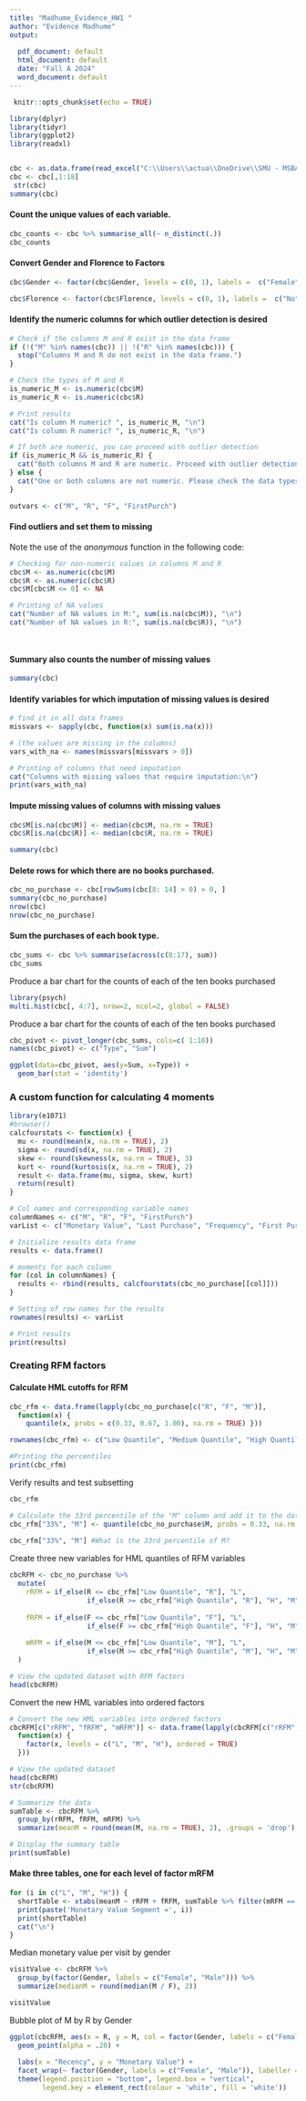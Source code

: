---
title: "Madhume_Evidence_HW1 "
author: "Evidence Madhume"
output:
  
  pdf_document: default
  html_document: default
  date: "Fall A 2024"
  word_document: default
---
<!-- name of chunk = set_global_options and include chunk in doc -->
```{r set_global_options, echo=TRUE}
 knitr::opts_chunk$set(echo = TRUE)
```


```{r echo=TRUE}
library(dplyr)
library(tidyr)
library(ggplot2)
library(readxl)


cbc <- as.data.frame(read_excel("C:\\Users\\actua\\OneDrive\\SMU - MSBA 2024\\Programming for Analytics - ITOM 6253\\Assignment 1\\Charles_BookClub_modified.xls"))
cbc <- cbc[,1:18] 
 str(cbc)
summary(cbc)

```
#### Count the unique values of each variable.
```{r}
cbc_counts <- cbc %>% summarise_all(~ n_distinct(.))
cbc_counts
```

#### Convert Gender and Florence to Factors
```{r}
cbc$Gender <- factor(cbc$Gender, levels = c(0, 1), labels =  c("Female", "Male"))

cbc$Florence <- factor(cbc$Florence, levels = c(0, 1), labels =  c("No", "Yes"))
```

#### Identify the numeric columns for which outlier detection is desired
```{r}
# Check if the columns M and R exist in the data frame
if (!("M" %in% names(cbc)) || !("R" %in% names(cbc))) {
  stop("Columns M and R do not exist in the data frame.")
}

# Check the types of M and R
is_numeric_M <- is.numeric(cbc$M)
is_numeric_R <- is.numeric(cbc$R)

# Print results
cat("Is column M numeric? ", is_numeric_M, "\n")
cat("Is column R numeric? ", is_numeric_R, "\n")

# If both are numeric, you can proceed with outlier detection
if (is_numeric_M && is_numeric_R) {
  cat("Both columns M and R are numeric. Proceed with outlier detection.\n")
} else {
  cat("One or both columns are not numeric. Please check the data types.\n")
}

outvars <- c("M", "R", "F", "FirstPurch")

```


#### Find outliers and set them to missing
Note the use of the *anonymous* function in the following code:
```{r}
# Checking for non-numeric values in columns M and R
cbc$M <- as.numeric(cbc$M)  
cbc$R <- as.numeric(cbc$R)  
cbc$M[cbc$M <= 0] <- NA  

# Printing of NA values 
cat("Number of NA values in M:", sum(is.na(cbc$M)), "\n")
cat("Number of NA values in R:", sum(is.na(cbc$R)), "\n")




```

#### Summary also counts the number of missing values
```{r}

summary(cbc)

```
#### Identify variables for which imputation of missing values is desired
```{r}
# find it in all data frames 
missvars <- sapply(cbc, function(x) sum(is.na(x)))

# (the values are missing in the columns)
vars_with_na <- names(missvars[missvars > 0])

# Printing of columns that need imputation  
cat("Columns with missing values that require imputation:\n")
print(vars_with_na)


```

#### Impute missing values of columns with missing values
```{r}

cbc$M[is.na(cbc$M)] <- median(cbc$M, na.rm = TRUE)  
cbc$R[is.na(cbc$R)] <- median(cbc$R, na.rm = TRUE)  

summary(cbc)


```

#### Delete rows for which there are no books purchased.
```{r}
cbc_no_purchase <- cbc[rowSums(cbc[8: 14] > 0) > 0, ]
summary(cbc_no_purchase)
nrow(cbc)
nrow(cbc_no_purchase)

```

#### Sum the purchases of each book type.
```{r}
cbc_sums <- cbc %>% summarise(across(c(8:17), sum))
cbc_sums
```

Produce a bar chart for the counts of each of the ten books purchased

```{r}
library(psych)
multi.hist(cbc[, 4:7], nrow=2, ncol=2, global = FALSE)
```

Produce a bar chart for the counts of each of the ten books purchased

```{r}
cbc_pivot <- pivot_longer(cbc_sums, cols=c( 1:10))
names(cbc_pivot) <- c("Type", "Sum")

ggplot(data=cbc_pivot, aes(y=Sum, x=Type)) +
  geom_bar(stat = 'identity')
```


### A custom function for calculating 4 moments

```{r}
library(e1071)
#browser()
calcfourstats <- function(x) {
  mu <- round(mean(x, na.rm = TRUE), 2)
  sigma <- round(sd(x, na.rm = TRUE), 2)
  skew <- round(skewness(x, na.rm = TRUE), 3)
  kurt <- round(kurtosis(x, na.rm = TRUE), 2)
  result <- data.frame(mu, sigma, skew, kurt)
  return(result)
}

# Col names and corresponding variable names
columnNames <- c("M", "R", "F", "FirstPurch")
varList <- c("Monetary Value", "Last Purchase", "Frequency", "First Purchase")

# Initialize results data frame
results <- data.frame()

# moments for each column
for (col in columnNames) {
  results <- rbind(results, calcfourstats(cbc_no_purchase[[col]]))
}

# Setting of row names for the results
rownames(results) <- varList

# Print results
print(results)

```

### Creating RFM factors
#### Calculate HML cutoffs for RFM
```{r}
cbc_rfm <- data.frame(lapply(cbc_no_purchase[c("R", "F", "M")], 
  function(x) {
    quantile(x, probs = c(0.33, 0.67, 1.00), na.rm = TRUE) }))

rownames(cbc_rfm) <- c("Low Quantile", "Medium Quantile", "High Quantile")

#Printing the percentiles
print(cbc_rfm)
```

Verify results and test subsetting    
```{r}
cbc_rfm

# Calculate the 33rd percentile of the "M" column and add it to the data frame
cbc_rfm["33%", "M"] <- quantile(cbc_no_purchase$M, probs = 0.33, na.rm = TRUE)
 
cbc_rfm["33%", "M"] #What is the 33rd percentile of M?
```

Create three new variables for HML quantiles of RFM variables
```{r}
cbcRFM <- cbc_no_purchase %>%
  mutate(
    rRFM = if_else(R <= cbc_rfm["Low Quantile", "R"], "L",
                   if_else(R >= cbc_rfm["High Quantile", "R"], "H", "M")),
    
    fRFM = if_else(F <= cbc_rfm["Low Quantile", "F"], "L",
                   if_else(F >= cbc_rfm["High Quantile", "F"], "H", "M")),
    
    mRFM = if_else(M <= cbc_rfm["Low Quantile", "M"], "L",
                   if_else(M >= cbc_rfm["High Quantile", "M"], "H", "M"))
  )

# View the updated dataset with RFM factors
head(cbcRFM)

```
Convert the new HML variables into ordered factors
```{r}
# Convert the new HML variables into ordered factors
cbcRFM[c("rRFM", "fRFM", "mRFM")] <- data.frame(lapply(cbcRFM[c("rRFM", "fRFM", "mRFM")], 
  function(x) {
    factor(x, levels = c("L", "M", "H"), ordered = TRUE)
  }))

# View the updated dataset
head(cbcRFM)
str(cbcRFM)

# Summarize the data
sumTable <- cbcRFM %>% 
  group_by(rRFM, fRFM, mRFM) %>%
  summarize(meanM = round(mean(M, na.rm = TRUE), 2), .groups = 'drop')

# Display the summary table
print(sumTable)

```

#### Make three tables, one for each level of factor mRFM

```{r, echo=TRUE, message=FALSE, warning=FALSE}
for (i in c("L", "M", "H")) {
  shortTable <- xtabs(meanM ~ rRFM + fRFM, sumTable %>% filter(mRFM == i)) 
  print(paste('Monetary Value Segment =', i))
  print(shortTable)
  cat("\n") 
}

```


Median monetary value per visit by gender

```{r}
visitValue <- cbcRFM %>%
  group_by(factor(Gender, labels = c("Female", "Male"))) %>%
  summarize(medianM = round(median(M / F), 2))

visitValue
```

Bubble plot of M by R by Gender

```{r}
ggplot(cbcRFM, aes(x = R, y = M, col = factor(Gender, labels = c("Female", "Male")), size = FirstPurch)) +
  geom_point(alpha = .20) +
  
  labs(x = "Recency", y = "Monetary Value") +
  facet_wrap(~ factor(Gender, labels = c("Female", "Male")), labeller = label_parsed) +
  theme(legend.position = "bottom", legend.box = "vertical", 
        legend.key = element_rect(colour = 'white', fill = 'white'))
```




